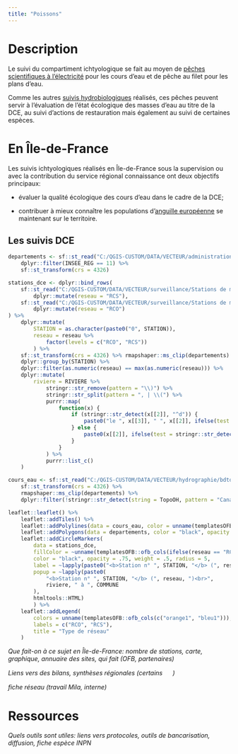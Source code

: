 ```yaml
---
title: "Poissons"
---
```


# Description

Le suivi du compartiment ichtyologique se fait au moyen de [pêches scientifiques à l'électricité](https://professionnels.ofb.fr/fr/doc-guides-protocoles/peche-scientifique-lelectricite-dans-milieux-aquatiques-continentaux) pour les cours d'eau et de pêche au filet pour les plans d'eau.

Comme les autres [suivis hydrobiologiques](hydrobio.html) réalisés, ces pêches peuvent servir à l'évaluation de l'état écologique des masses d'eau au titre de la DCE, au suivi d'actions de restauration mais également au suivi de certaines espèces.

# En Île-de-France

Les suivis ichtyologiques réalisés en Île-de-France sous la supervision ou avec la contribution du service régional connaissance ont deux objectifs principaux:

-   évaluer la qualité écologique des cours d'eau dans le cadre de la DCE;

-   contribuer à mieux connaître les populations d'[anguille européenne](anguille.html) se maintenant sur le territoire.

## Les suivis DCE

```r
departements <- sf::st_read("C:/QGIS-CUSTOM/DATA/VECTEUR/administration/ADMIN EXPRESS/ADE_3-1_SHP_LAMB93_FXX/DEPARTEMENT.shp") %>% 
    dplyr::filter(INSEE_REG == 11) %>% 
    sf::st_transform(crs = 4326)

stations_dce <- dplyr::bind_rows(
    sf::st_read("C:/QGIS-CUSTOM/DATA/VECTEUR/surveillance/Stations de mesure de la qualité des eaux/RCS-IdF_DRIEE.shp") %>% 
        dplyr::mutate(reseau = "RCS"),
    sf::st_read("C:/QGIS-CUSTOM/DATA/VECTEUR/surveillance/Stations de mesure de la qualité des eaux/RCO-IdF_DRIEE.shp") %>% 
        dplyr::mutate(reseau = "RCO")
) %>% 
    dplyr::mutate(
        STATION = as.character(paste0("0", STATION)),
        reseau = reseau %>% 
            factor(levels = c("RCO", "RCS"))
        ) %>% 
    sf::st_transform(crs = 4326) %>% rmapshaper::ms_clip(departements) %>% 
    dplyr::group_by(STATION) %>% 
    dplyr::filter(as.numeric(reseau) == max(as.numeric(reseau))) %>% 
    dplyr::mutate(
        riviere = RIVIERE %>% 
            stringr::str_remove(pattern = "\\)") %>% 
            stringr::str_split(pattern = ", | \\(") %>% 
            purrr::map(
                function(x) {
                    if (stringr::str_detect(x[[2]], "^d")) {
                        paste0("le ", x[[3]], " ", x[[2]], ifelse(test = stringr::str_detect(x[[2]], "'"), yes = "", no = " "), x[[1]])
                    } else {
                        paste0(x[[2]], ifelse(test = stringr::str_detect(x[[2]], "'"), yes = "", no = " "), x[[1]])
                    }
                }
            ) %>% 
            purrr::list_c()
    )

cours_eau <- sf::st_read("C:/QGIS-CUSTOM/DATA/VECTEUR/hydrographie/bdtopage_idf.gpkg", layer = "cours_eau_2022") %>% 
    sf::st_transform(crs = 4326) %>% 
    rmapshaper::ms_clip(departements) %>% 
    dplyr::filter(!stringr::str_detect(string = TopoOH, pattern = "Canal|Aqueduc"))
```

```r
leaflet::leaflet() %>% 
    leaflet::addTiles() %>% 
    leaflet::addPolylines(data = cours_eau, color = unname(templatesOFB::ofb_cols("bleu2")), weight = 2, opacity = 1) %>% 
    leaflet::addPolygons(data = departements, color = "black", opacity = 1, fillColor = "transparent", weight = 1) %>% 
    leaflet::addCircleMarkers(
        data = stations_dce, 
        fillColor = ~unname(templatesOFB::ofb_cols(ifelse(reseau == "RCO", "orange1", "bleu1"))), fillOpacity = .75,
        color = "black", opacity = .75, weight = .5, radius = 5,
        label = ~lapply(paste0("<b>Station n° ", STATION, "</b> (", reseau, ")"), htmltools::HTML),
        popup = ~lapply(paste0(
            "<b>Station n° ", STATION, "</b> (", reseau, ")<br>",
            riviere, " à ", COMMUNE
        ),
        htmltools::HTML)
        ) %>% 
    leaflet::addLegend(
        colors = unname(templatesOFB::ofb_cols(c("orange1", "bleu1"))),
        labels = c("RCO", "RCS"),
        title = "Type de réseau"
    )


```

*Que fait-on à ce sujet en Île-de-France: nombre de stations, carte, graphique, annuaire des sites, qui fait (OFB, partenaires)*

*Liens vers des bilans, synthèses régionales (certains ![](/cadenas.png){width="15"} )*

*fiche réseau (travail Mila, interne) ![](/cadenas.png){width="15"}*

# Ressources

*Quels outils sont utiles: liens vers protocoles, outils de bancarisation, diffusion, fiche espèce INPN*
